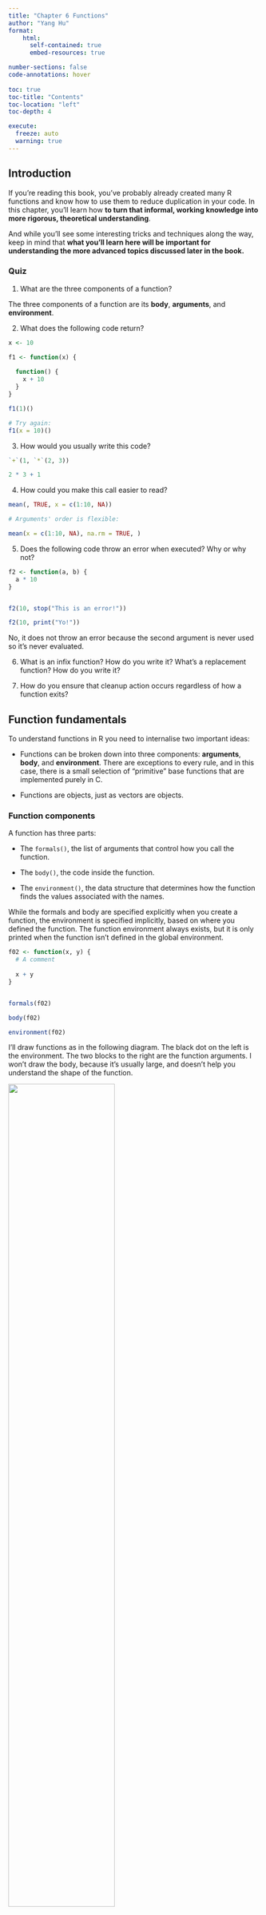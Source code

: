 ```yaml
---
title: "Chapter 6 Functions"
author: "Yang Hu"
format: 
    html:
      self-contained: true
      embed-resources: true

number-sections: false
code-annotations: hover
    
toc: true
toc-title: "Contents"
toc-location: "left"
toc-depth: 4

execute: 
  freeze: auto
  warning: true
---
```



## Introduction

If you’re reading this book, you’ve probably already created many R functions and know how to use them to reduce duplication in your code. In this chapter, you’ll learn how **to turn that informal, working knowledge into more rigorous, theoretical understanding**. 

And while you’ll see some interesting tricks and techniques along the way, keep in mind that **what you’ll learn here will be important for understanding the more advanced topics discussed later in the book.**


### Quiz

1. What are the three components of a function?

The three components of a function are its **body**, **arguments**, and **environment**.


2. What does the following code return?

```r
x <- 10

f1 <- function(x) {
  
  function() {
    x + 10
  }
}

f1(1)()

# Try again:
f1(x = 10)()
```

3. How would you usually write this code?

```r
`+`(1, `*`(2, 3))

2 * 3 + 1
```

4. How could you make this call easier to read?

```r
mean(, TRUE, x = c(1:10, NA))

# Arguments' order is flexible:

mean(x = c(1:10, NA), na.rm = TRUE, )
```


5. Does the following code throw an error when executed? Why or why not?

```r
f2 <- function(a, b) {
  a * 10
}


f2(10, stop("This is an error!"))

f2(10, print("Yo!"))
```

No, it does not throw an error because the second argument is never used so it’s never evaluated.


6. What is an infix function? How do you write it? What’s a replacement function? How do you write it?

7. How do you ensure that cleanup action occurs regardless of how a function exits?



## Function fundamentals

To understand functions in R you need to internalise two important ideas:

- Functions can be broken down into three components: **arguments**, **body**, and **environment**.
There are exceptions to every rule, and in this case, there is a small selection of “primitive” base functions that are implemented purely in C.

- Functions are objects, just as vectors are objects.



### Function components

A function has three parts:

- The `formals()`, the list of arguments that control how you call the function.

- The `body()`, the code inside the function.

- The `environment()`, the data structure that determines how the function finds the values associated with the names.

While the formals and body are specified explicitly when you create a function, the environment is specified implicitly, based on where you defined the function. The function environment always exists, but it is only printed when the function isn’t defined in the global environment.

```r
f02 <- function(x, y) {
  # A comment
  
  x + y
}


formals(f02)

body(f02)

environment(f02)
```

I’ll draw functions as in the following diagram. The black dot on the left is the environment. The two blocks to the right are the function arguments. I won’t draw the body, because it’s usually large, and doesn’t help you understand the shape of the function.

![](pic/components.png){fig-align=center width=65%}


Like all objects in R, functions can also possess any number of additional `attributes()`. One attribute used by base R is `srcref`, short for **source reference**. It points to the source code used to create the function. The `srcref` is used for printing because, unlike `body()`, it contains code comments and other formatting.

```r
attr(updatefi::get_econ_fi, "srcref")
```

### Primitive functions

There is one exception to the rule that a function has three components. Primitive functions, like `sum()` and `[`, call C code directly.

```r
sum
```

They have either type `builtin` or type `special`.

```r
typeof(sum)

typeof(`[`)

# typeof(get_econ_fi)
```


These functions exist primarily in C, not R, so their `formals()`, `body()`, and `environment()` are all `NULL`:

```r
formals(sum)

body(sum)

environment(sum)
```

Primitive functions are only found in the base package. While they have certain performance advantages, this benefit comes at a price: they are harder to write. For this reason, R-core generally avoids creating them unless there is no other option.



### First-class functions

It’s very important to understand that **R functions are objects in their own right**, a language property often called “first-class functions”.

Unlike in many other languages, there is no special syntax for defining and naming a function: you simply create a function object (with function) and bind it to a name with `<-`:

```r
f01 <- function(x) {
  sin(1 / x ^ 2)
}
```

![](pic/first-class.png){fig-align=center width=65%}

While you almost always create a function and then bind it to a name, the binding step is not compulsory. If you choose not to give a function a name, you get an **anonymous function**. This is useful when it’s not worth the effort to figure out a name:

```r
lapply(mtcars, function(x) length(unique(x)))

# \(x) is supported in lapply:
lapply(mtcars, \(x) length(unique(x)))

# Or the purrr style:
purrr::map(mtcars, \(x) length(unique(x)))
```

```r
Filter(function(x) !is.numeric(x), mtcars)

# Equivalent to:
dplyr::select(mtcars, !where(is.numeric))
```

```r
integrate(function(x) sin(x) ^ 2, 0, pi)
```

A final option is to **put functions in a list**:

```r
funs <- list(
  half = function(x) x / 2,
  double = function(x) x * 2
)

funs$half(2)
```

In R, you’ll often see functions called **closures**. This name reflects the fact that R functions capture, or enclose, their environments, which you’ll learn more about in Section 7.4.2.

```r
typeof(updatefi::get_econ_fi)
```


### Invoking a function

You normally call a function by placing its arguments, wrapped in parentheses, after its name: `mean(1:10, na.rm = TRUE)`. But what happens if you have the arguments already in a data structure?

You can instead use do.call(): it has two arguments. The function to call, and a list containing the function arguments:
```r
mean(1:10, na.rm = TRUE)

do.call(mean, list(1:10, na.rm = TRUE))

# or:

args <- list(1:10, na.rm = TRUE)

do.call(mean, args)
```

### 6.2.5 Exercises

1. Given a name, like `"mean"`, `match.fun()` lets you find a function. Given a function, can you find its name? Why doesn’t that make sense in R?

**In R there is no one-to-one mapping between functions and names. A name always points to a single object, but an object may have zero, one or many names.**

Let’s look at an example:

```r
function(x) sd(x) / mean(x)
#> function(x) sd(x) / mean(x)

f1 <- function(x) (x - min(x)) / (max(x) - min(x))
f2 <- f1
f3 <- f1


# They are one object with different names:
purrr::map(list(f1, f2, f3), \(x){lobstr::obj_addr(x)})
```

While the function in the first line is not bound to a name multiple names (`f1`, `f2` and `f3`) point to the second function. So, the main point is that the relation between name and object is only clearly defined in one direction.

Besides that, there are obviously ways to search for function names. However, to be sure to find the right one(s), you should not only compare the code (body) but also the arguments (formals) and the creation environment. As `formals()`, `body()` and `environment()` all return `NULL` for primitive functions, the easiest way to check if two functions are exactly equal is just to use `identical()`.

```r
identical(f1, f2)

identical(updatefi::get_econ_fi, updatefi::get_econ_fi)

identical(updatefi::get_econ_fi, updatefi::update_fi)
```

2. It’s possible (although typically not useful) to call an anonymous function. Which of the two approaches below is correct? Why?

```r
function(x) 3()

(function(x) 3)()
```

The second approach is correct.

The anonymous function `function(x) 3` is surrounded by a pair of parentheses before it is called by `()`. These extra parentheses separate the function call from the anonymous function’s body. Without them a function with the invalid body `3()` is returned, which throws an error when we call it. This is easier to see if we name the function:

```r
f <- function(x) 3()
f

# f()
```


3. **A good rule of thumb is that an anonymous function should fit on one line and shouldn’t need to use {}.** Review your code. Where could you have used an anonymous function instead of a named function? Where should you have used a named function instead of an anonymous function?

The use of anonymous functions allows concise and elegant code in certain situations. However, they miss a descriptive name and when re-reading the code, it can take a while to figure out what they do. That’s why it’s helpful to give long and complex functions a descriptive name. It may be worthwhile to take a look at your own projects or other people’s code to reflect on this part of your coding style.

4. What function allows you to tell if an object is a function? What function allows you to tell if a function is a primitive function?

Use `is.function()` to test if an object is a function. Consider using `is.primitive()` to test specifically for primitive functions.

```r
is.primitive(c)

is.primitive(mean)

is.function(`+`)

is.function(updatefi::get_econ_fi)
```

This code makes a list of all functions in the base package.

```r
objs <- mget(ls("package:base", all = TRUE), inherits = TRUE)
funs <- Filter(is.function, objs)
```

Use it to answer the following questions:

a. Which base function has the most arguments?

b. How many base functions have no arguments? What’s special about those functions?

c. How could you adapt the code to find all primitive functions?


a. To find the function with the most arguments, we first compute the length of `formals()`.

```r
library(purrr)

n_args <- funs |> map(formals) |> map_int(length)

# The full functions should be:
n_args_2 <- funs |> map(\(x){formals(x)}) |> map_int(\(x){length(x)})

# Verify the results:
identical(n_args, n_args_2)
```

Then we sort `n_args` in decreasing order and look at its first entries.

```r
n_args |> 
  sort(decreasing = TRUE) |> 
  head(n = 3)
```

b. How many base functions have no arguments? What’s special about those functions?

```r
length(n_args[n_args == 0])

# or:

sum(n_args == 0)


sample(n_args[n_args == 0], size = 5)

```

However, this over counts because `formals()` returns `NULL` for primitive functions, and **`length(NULL)` is `0`**. To fix this, we can first remove the primitive functions:

```r
n_args_2 <- funs |> 
  discard(is.primitive) |> 
  map(\(x){formals(x)}) |> 
  map_int(\(x){length(x)})

sum(n_args_2 == 0)
```

Indeed, most of the functions with no arguments are actually primitive functions.


c. How could you adapt the code to find all primitive functions?

```r
n_args_3 <- Filter(is.primitive, objs)

length(n_args_3)
```


6. What are the three important components of a function?

These components are the function’s `body()`, `formals()` and `environment()`. However, as mentioned in Advanced R:

There is one exception to the rule that functions have three components. Primitive functions, like `sum()`, call C code directly with `.Primitive()` and contain no R code. Therefore, their `formals()`, `body()`, and `environment()` are all `NULL`.


7. When does printing a function not show what environment it was created in?

Primitive functions and functions created in the global environment do not print their environment.

```r
c

`!`
```

## Function composition

Base R provides two ways to compose multiple function calls. For example, imagine you want to compute the population standard deviation using `sqrt()` and `mean()` as building blocks:

```r
square <- function(x) x^2

deviation <- function(x) x - mean(x)
```

You either nest the function calls:

```r
x <- runif(100)

sqrt(mean(square(deviation(x))))
```

Or you save the intermediate results as variables:

```r
out <- deviation(x)
out <- square(out)
out <- mean(out)
out <- sqrt(out)
out
```

The magrittr package provides a third option: the binary operator `%>% (|>)`, which is called the pipe and is pronounced as “and then”.

```r
library(magrittr)

x %>%
  deviation() %>%
  square() %>%
  mean() %>%
  sqrt()
```

`x %>% f()` is equivalent to` f(x)`; `x %>% f(y)` is equivalent to `f(x, y)`. 

The pipe allows you to **focus on the high-level composition of functions rather than the low-level flow of data**; **the focus is on what’s being done (the verbs), rather than on what’s being modified (the nouns)**.

This style is common in Haskell and F#, the main inspiration for magrittr, and is the default style in stack based programming languages like Forth and Factor.

Each of the three options has its own strengths and weaknesses:

- Nesting, `f(g(x))`, is concise, and well suited for short sequences. But longer sequences are hard to read because they are read inside out and right to left. As a result, arguments can get spread out over long distances creating the **Dagwood sandwich problem**.

- Intermediate objects, `y <- f(x); g(y)`, requires you to name intermediate objects. This is a strength when objects are important, but a weakness when values are truly intermediate.

- Piping, `x %>% f() %>% g()`, allows you to read code in straightforward left-to-right fashion and doesn’t require you to name intermediate objects. But you can only use it with linear sequences of transformations of a single object. It also requires an additional third party package and assumes that the reader understands piping.


Most code will use a combination of all three styles. Piping is more common in data analysis code, as much of an analysis consists of a sequence of transformations of an object (like a data frame or plot). I tend to use piping infrequently in packages; not because it is a bad idea, but because it’s often a less natural fit.


## Lexical scoping

In Chapter 2, we discussed assignment, the act of binding a name to a value. Here we’ll discuss **scoping**, the act of finding the value associated with a name.

The basic rules of scoping are quite intuitive, and you’ve probably already internalised them, even if you never explicitly studied them. For example, what will the following code return, 10 or 20?

```r
x <- 10

g01 <- function() {
  x <- 20
  x
}

g01()
```

In this section, you’ll learn the formal rules of scoping as well as some of its more subtle details. A deeper understanding of scoping will help you to use more advanced functional programming tools, and eventually, even to write tools that translate R code into other languages.

R uses **lexical scoping**: it looks up the values of names based on how a function is defined, not how it is called. “Lexical” here is not the English adjective that means relating to words or a vocabulary. It’s a technical CS term that tells us that **the scoping rules use a parse-time, rather than a run-time structure**.

R’s lexical scoping follows four primary rules:

- Name masking
- Functions versus variables
- A fresh start
- Dynamic lookup


## Name masking

The basic principle of lexical scoping is that names defined inside a function mask names defined outside a function. This is illustrated in the following example.

```r
x <- 10
y <- 20

g02 <- function() {
  x <- 1
  y <- 2
  c(x, y)
}

g02()
```

**If a name isn’t defined inside a function, R looks one level up**.

```r
x <- 2

g03 <- function() {
  y <- 1
  c(x, y)
}

g03()

```

The same rules apply if a function is **defined inside another function**. First, R looks inside the current function. Then, it looks where that function was defined (and so on, all the way up to the global environment). Finally, it looks in other loaded packages.


Run the following code in your head, then confirm the result by running the code.


```r
x <- 1

g04 <- function() {
  
  y <- 2
  
  i <- function() {
    
    z <- 3
    
    c(x, y, z)
    
  }
  
  i()
  
}


g04()

```

The same rules also apply to functions created by other functions, which I call manufactured functions, the topic of Chapter 10.


### Functions versus variables

In R, functions are ordinary objects. This means the scoping rules described above also apply to functions:

```r
g07 <- function(x) x + 1

g07(10)



g08 <- function() {
  g07 <- function(x) x + 100
  
  g07(10)
}

g08()
```

However, when a function and a non-function share the same name (they must, of course, reside in different environments), applying these rules gets a little more complicated. When you use a name in a function call, R ignores non-function objects when looking for that value. For example, in the code below, g09 takes on two different values:

```r
g09 <- function(x) x + 100

g10 <- function() {
  g09 <- 10
  
  g09(g09)
}


g10()

```

For the record, using the same name for different things is confusing and best avoided!


### A fresh start

What happens to values between invocations of a function? Consider the example below. What will happen the first time you run this function? What will happen the second time? (If you haven’t seen exists() before, it returns TRUE if there’s a variable with that name and returns FALSE if not.)

```r
g11 <- function() {
  
  if (!exists("a")) {
    a <- 1
  } else {
    a <- a + 1
  }
  a
}

g11()
g11()
```

You might be surprised that `g11()` always returns the same value. This happens because **every time a function is called a new environment is created to host its execution**. This means that a function has no way to tell what happened the last time it was run; each invocation is completely independent. We’ll see some ways to get around this in Section 10.2.4.


### Dynamic lookup

Lexical scoping determines where, but not when to look for values. R looks for values when the function is run, not when the function is created. Together, these two properties tell us that **the output of a function can differ depending on the objects outside the function’s environment**:

```r
g12 <- function() x + 1

x <- 15

g12()


x <- 20

g12()
```

This behaviour can be quite annoying. If you make a spelling mistake in your code, you won’t get an error message when you create the function. And depending on the variables defined in the global environment, you might not even get an error message when you run the function.

```r
codetools::findGlobals(g12)

codetools::findGlobals(updatefi::update_fi)
```

To solve this problem, you can manually change the function’s environment to the emptyenv(), an environment which contains nothing:

```r
environment(g12) <- emptyenv()

# g12()
```

The problem and its solution reveal why this seemingly undesirable behaviour exists: R relies on lexical scoping to find everything, from the obvious, like `mean()`, to the less obvious, like `+` or even `{`. This gives R’s scoping rules a rather beautiful simplicity.


### 6.4.5 Exercises

1. What does the following code return? Why? Describe how each of the three c’s is interpreted.

```r
c <- 10

c(c = c)
```

This code returns a named numeric vector of length one — with one element of the value 10 and the name "c". The first c represents the c() function, the second c is interpreted as a (quoted) name and the third c as a value.


2. What are the four principles that govern how R looks for values?

R’s lexical scoping rules are based on these four principles:

- Name masking
- Functions vs. variables
- A fresh start
- Dynamic lookup


3. What does the following function return? Make a prediction before running the code yourself.

```r
f <- function(x) {
  f <- function(x) {
    f <- function() {
      x ^ 2
    }
    f() + 1
  }
  f(x) * 2
}


f(10)
```

Within this nested function two more functions also named f are defined and called. Because the functions are each executed in their own environment R will look up and use the functions defined last in these environments. The innermost `f()` is called last, though it is the first function to return a value. Therefore, the order of the calculation passes “from the inside to the outside” and the function returns `((10 ^ 2) + 1) * 2`, i.e. 202.


## Lazy evaluation

In R, function arguments are **lazily evaluated**: they’re only evaluated if accessed. For example, this code doesn’t generate an error because x is never used:

```r
h01 <- function(x) {
  10
}

h01()

h01(stop("This is an error!"))
```

This is an important feature because it allows you to do things like include potentially expensive computations in function arguments that will only be evaluated if needed.


### Promises

Lazy evaluation is powered by a data structure called a **promise**, or (less commonly) a **thunk**. It’s one of the features that makes R such an interesting programming language (we’ll return to promises again in Section 20.3).

A promise has three components:

- An expression, like `x + y`, which gives rise to the delayed computation.

- An environment where the expression should be evaluated, i.e. the environment where the function is called. This makes sure that the following function returns 11, not 101:

```r
y <- 10

h02 <- function(x) {
  y <- 100
  x + 1
}

h02(y)
```

This also means that when you do assignment inside a call to a function, the variable is bound outside of the function, not inside of it.

```r
h02(y <- 1000)

y
```

A value, which is computed and cached the first time a promise is accessed when the expression is evaluated in the specified environment. This ensures that the promise is evaluated at most once, and is why you only see “Calculating…” printed once in the following example.

```r
double <- function(x) {
  message("Calculating...")
  x * 2
}


double(2)
```

```r
h02 <- function(x) {
  c(x, x)
}

h02(double(20))
```

You cannot manipulate promises with R code. Promises are like a quantum state: **any attempt to inspect them with R code will force an immediate evaluation, making the promise disappear**. Later, in Section 20.3, you’ll learn about quosures, which convert promises into an R object where you can easily inspect the expression and the environment.


### Default arguments

Thanks to lazy evaluation, default values can be defined in terms of other arguments, or even in terms of variables defined later in the function:

```r
h04 <- function(x = 1, y = x * 2, z = a + b) {
  a <- 10
  b <- 100

  c(x, y, z)
  }

h04()
```

Many base R functions use this technique, but I don’t recommend it. **It makes the code harder to understand**: to predict what will be returned, **you need to know the exact order in which default arguments are evaluated**.

The evaluation environment is slightly different for default and user supplied arguments, as default arguments are evaluated inside the function. This means that seemingly identical calls can yield different results. It’s easiest to see this with an extreme example:

```r
h05 <- function(x = ls()) {
  a <- 1
  x
}

# ls() evaluated inside h05:
h05()
#> [1] "a" "x"

# ls() evaluated in global environment:
h05(ls())
#> [1] "h05"
```


## Missing arguments

To determine if an argument’s value comes from the user or from a default, you can use `missing()`:

```r
h06 <- function(x = 10) {
  list(missing(x), x)
}

str(h06())

str(h06(10))
```

`missing()` is best used sparingly, however. Take `sample()`, for example. How many arguments are required?

```r
args(sample)
```

### 6.5.4 Exercises

What important property of `&&` makes `x_ok()` work?

```r
x_ok <- function(x) {
  !is.null(x) && length(x) == 1 && x > 0
}

x_ok(NULL)
#> [1] FALSE
x_ok(1)
#> [1] TRUE
x_ok(1:3)
#> [1] FALSE
```

What is different with this code? Why is this behaviour undesirable here?

```r
x_ok <- function(x) {
  !is.null(x) & length(x) == 1 & x > 0
}

x_ok(NULL)
#> logical(0)
x_ok(1)
#> [1] TRUE
x_ok(1:3)
#> [1] FALSE FALSE FALSE
```

In summary: `&&` short-circuits which means that if the left-hand side is `FALSE` it doesn’t evaluate the right-hand side (because it doesn’t matter). Similarly, if the left-hand side of `||` is TRUE it doesn’t evaluate the right-hand side.

We expect `x_ok()` to validate its input via certain criteria: it must not be `NULL`, have length 1 and be greater than 0. Meaningful outcomes for this assertion will be `TRUE`, `FALSE` or `NA`. The desired behaviour is reached by combining the assertions through `&&` instead of `&`.

`&&` does not perform elementwise comparisons; instead it uses the first element of each value only. It also uses lazy evaluation, in the sense that evaluation “proceeds only until the result is determined” (from `?Logic`). This means that the RHS of `&&` won’t be evaluated if the LHS already determines the outcome of the comparison (e.g. evaluate to `FALSE`). This behaviour is also known as “short-circuiting.” For some situations (`x = 1`) both operators will lead to the same result. But this is not always the case. For `x = NULL`, the `&&`-operator will stop after the `!is.null` statement and return the result. The following conditions won’t even be evaluated! (If the other conditions are also evaluated (by the use of `&`), the outcome would change. `NULL > 0` returns `logical(0)`, which is not helpful in this case.)

We can also see the difference in behaviour, when we set `x = 1:3`. The &&-operator returns the result from `length(x) == 1`, which is `FALSE`. Using & as the logical operator leads to the (vectorised) `x > 0` condition being evaluated and also returned.


2. What does this function return? Why? Which principle does it illustrate?

```r
f2 <- function(x = z) {
  z <- 100
  x
}

f2()
```

The function returns 100. The default argument (`x = z`) gets lazily evaluated within the function environment when `x` gets accessed. At this time `z` has already been bound to the value `100`. The illustrated principle here is lazy evaluation.


3. **What does this function return? Why? Which principle does it illustrate?**

```r
y <- 10

f1 <- function(x = {y <- 1; 2}, y = 0) {
  c(x, y)
}


f1()

y
```

The function returns `c(2, 1)` which is due to name masking. When `x` is accessed within `c()`, the promise `x = {y <- 1; 2}` is evaluated inside `f1()`’s environment. `y` gets bound to the value 1 and the return value of `{()` `(2)` gets assigned to `x`. When y gets accessed next within `c()`, it has already the value `1` and R doesn’t need to look it up any further. Therefore, the promise `y = 0` won’t be evaluated. Also, as `y` is assigned within `f1()`’s environment, the value of the global variable `y` is left untouched.


4. In `hist()`, the default value of xlim is range(breaks), the default value for breaks is "Sturges", and

```r
range("Sturges")
#> [1] "Sturges" "Sturges"
```

The `xlim` argument of `hist()` defines the range of the histogram’s x-axis. In order to provide a valid axis `xlim` must contain a numeric vector of exactly two unique values. Consequently, for the default `xlim = range(breaks)`), `breaks` must evaluate to a vector with at least two unique values.

During execution `hist()` overwrites the `breaks` argument. The `breaks` argument is quite flexible and allows the users to provide the breakpoints directly or compute them in several ways. Therefore, the specific behaviour depends highly on the input. But `hist` ensures that `breaks` evaluates to a numeric vector containing at least two unique elements before `xlim` is computed.


5. **Explain why this function works. Why is it confusing**?


```r
show_time <- function(x = stop("Error!")) {
  
  stop <- function(...) Sys.time()
  
  print(x)
}

show_time()

```

Before `show_time()` accesses `x` (default `stop("Error")`), the `stop()` function is masked by `function(...) Sys.time()`. As default arguments are evaluated in the function environment, `print(x)` will be evaluated as `print(Sys.time())`.

This function is confusing because its behaviour changes when `x`’s value is supplied directly. Now the value from the calling environment will be used and the overwriting of `stop()` won’t affect x anymore.

```r
# show_time(x = stop("Error!"))
```


6. How many arguments are required when calling `library()`?

`library()` doesn’t require any arguments. When called without arguments `library()` invisibly returns a list of class `libraryIQR`, which contains a results matrix with one row and three columns per installed package. These columns contain entries for the name of the package (“Package”), the path to the package (“LibPath”) and the title of the package (“Title”). `library()` also has its own print method (`print.libraryIQR()`), which displays this information conveniently in its own window.


## `...` (dot-dot-dot)

Functions can have a special argument `...` (pronounced dot-dot-dot). With it, a function can take any number of additional arguments. In other programming languages, this type of argument is often called varargs (short for variable arguments), and a function that uses it is said to be variadic.

You can also use `...` to pass those additional arguments on to another function.

```r
i01 <- function(y, z) {
  list(y = y, z = z)
}

i02 <- function(x, ...) {
  i01(...)
}

str(i02(x = 1, y = 2, z = 3))
```

Using a special form, `..N`, it’s possible (but rarely useful) to refer to elements of `...` by position:

```r
i03 <- function(...) {
  list(first = ..1, third = ..3)
}

str(i03(1, 2, 3))
```

More useful is `list(...)`, which evaluates the arguments and stores them in a list:

```r
i04 <- function(...) {
  list(...)
}

str(i04(a = 1, b = 2))
```

(See also `rlang::list2()` to support splicing and to silently ignore trailing commas, and `rlang::enquos()` to capture unevaluated arguments, the topic of quasiquotation.)

There are two primary uses of `...`, both of which we’ll come back to later in the book:


- If your function takes a function as an argument, you want some way to pass additional arguments to that function. In this example, `lapply()` uses `...` to pass `na.rm` on to `mean()`:

```r
x <- list(c(1, 3, NA), c(4, NA, 6))

str(lapply(x, mean, na.rm = TRUE))
```

- If your function is an S3 generic, you need some way to allow methods to take arbitrary extra arguments. For example, take the `print()` function. Because there are different options for printing depending on the type of object, there’s no way to pre-specify every possible argument and ... allows individual methods to have different arguments:

```r
print(factor(letters), max.levels = 4)

print(y ~ x, showEnv = TRUE)
```

Using `...` comes with two downsides:

- When you use it to pass arguments to another function, you have to carefully explain to the user where those arguments go. This makes it hard to understand what you can do with functions like lapply() and plot().

- A misspelled argument will not raise an error. This makes it easy for typos to go unnoticed:

```r
sum(1, 2, NA, na_rm = TRUE)
```


### 6.6.1 Exercises

Explain the following results:

```r
sum(1, 2, 3)
#> [1] 6
mean(1, 2, 3)
#> [1] 1

sum(1, 2, 3, na.omit = TRUE)
#> [1] 7
mean(1, 2, 3, na.omit = TRUE)
#> [1] 1
```

Let’s inspect the arguments and their order for both functions. For `sum()` these are `...` and `na.rm`:

```r
str(sum)
#> function (..., na.rm = FALSE)
```

For the `...` argument `sum()` expects numeric, complex, or logical vector input (see `?sum`). Unfortunately, when `...` is used, misspelled arguments (!) like `na.omit` won’t raise an error (in case of no further input checks). So instead, `na.omit` is treated as a logical and becomes part of the `...` argument. It will be coerced to `1` and be part of the `sum`. All other arguments are left unchanged. Therefore `sum(1, 2, 3)` returns `6` and `sum(1, 2, 3, na.omit = TRUE)` returns `7`.

In contrast, the generic function `mean()` expects `x`, `trim`, `na.rm` and `...` for its default method.

```r
str(mean.default)
#> function (x, trim = 0, na.rm = FALSE, ...)
```

As `na.omit` is not one of `mean()`’s named arguments (`x`; and no candidate for partial matching), `na.omit` again becomes part of the `...` argument. However, in contrast to `sum()` the elements of `...` are not “part” of the mean. 

The other supplied arguments are matched by their order, i.e. `x = 1`, `trim = 2` and `na.rm = 3`. As `x` is of length `1` and not `NA`, the settings of `trim` and `na.rm` do not affect the calculation of the mean. Both calls (`mean(1, 2, 3)` and `mean(1, 2, 3, na.omit = TRUE)`) return 1.


2. Explain how to find the documentation for the named arguments in the following function call:

```r
plot(1:10, col = "red", pch = 20, xlab = "x", col.lab = "blue")
```


First we type `?plot` in the console and check the “Usage” section which contains:

```r
# plot(x, y, ...)
```

The arguments we want to learn more about (`col`, `pch`, `xlab`, `col.lab`) are part of the `...` argument. There we can find information for the `xlab` argument and a recommendation to visit `?par` for the other arguments. Under `?par` we type “col” into the search bar, which leads us to the section “Color Specification.” We also search for the `pch` argument, which leads to the recommendation to check `?points`. Finally, `col.lab` is also directly documented within `?par`.


## Exiting a function

Most functions exit in one of two ways: they either return a value, indicating success, or they throw an error, indicating failure. This section describes return values (implicit versus explicit; visible versus invisible), briefly discusses errors, and introduces exit handlers, which allow you to run code when a function exits.


### Implicit versus explicit returns

There are two ways that a function can return a value:

- Implicitly, where the last evaluated expression is the return value:

```r
j01 <- function(x) {
  if (x < 10) {
    0
  } else {
    10
  }
}

j01(5)

j01(15)
```


- Explicitly, by calling return():

```r
j02 <- function(x) {
  if (x < 10) {
    return(0)
  } else {
    return(10)
  }
}

j02(15)
```


### Invisible values

Most functions return visibly: calling the function in an interactive context prints the result.

```r
j03 <- function() 1

j03()
```

However, you can prevent automatic printing by applying `invisible()` to the last value:

```r
j04 <- function() invisible(1)

j04()
```


To verify that this value does indeed exist, you can explicitly print it or wrap it in parentheses:

```r
print(j04())

# or 

(j04())
```

Alternatively, you can use `withVisible()` to return the value and a visibility flag:

```r
str(withVisible(j04()))
```

The most common function that returns invisibly is `<-`:

```r
a <- 2

(a <- 2)
```

This is what makes it possible to chain assignments:

```r
a <- b <- c <- d <- 2
```

In general, any function called primarily for a side effect (like `<-`, `print()`, or `plot()`) should return an invisible value (typically the value of the first argument).


### Errors

If a function cannot complete its assigned task, it should throw an error with `stop()`, which immediately terminates the execution of the function.

```r
j05 <- function() {
  stop("Error.")
  return(10)
}

# j05()
```

An error indicates that something has gone wrong, and forces the user to deal with the problem. Some languages (like C, Go, and Rust) rely on special return values to indicate problems, but in R you should always throw an error. You’ll learn more about errors, and how to handle them, in Chapter 8.


### Exit handlers

Sometimes a function needs to make temporary changes to the global state. But having to cleanup those changes can be painful (what happens if there’s an error?). 

To ensure that these changes are undone and that the global state is restored no matter how a function exits, use `on.exit()` to set up an **exit handler**.

The following simple example shows that the exit handler is run regardless of whether the function exits normally or with an error.

```r
j06 <- function(x) {
  cat("Hello\n")
  on.exit(cat("Goodbye!\n"), add = TRUE)
  
  if (x) {
    return(10)
  } else {
    stop("Error")
  }
}


j06(TRUE)
# j06(FALSE)
```

Always set `add = TRUE` when using `on.exit()`. If you don’t, each call to `on.exit()` will overwrite the previous exit handler. Even when only registering a single handler, it’s good practice to set `add = TRUE` so that you won’t get any unpleasant surprises if you later add more exit handlers.

`on.exit()` is useful because it allows you to place clean-up code directly next to the code that requires clean-up:


The withr package provides a collection of other functions for setting up a temporary state.


In R 3.4 and earlier, `on.exit()` expressions are always run in order of creation:

```r
j08 <- function() {
  on.exit(message("Yang"), add = TRUE)
  on.exit(message("Lara"), add = TRUE)
}

j08()
```

This can make cleanup a little tricky if some actions need to happen in a specific order; typically you want the most recent added expression to be run first. In R 3.5 and later, you can control this by setting `after = FALSE`:

```r
j09 <- function() {
  on.exit(message("Yang"), add = TRUE, after = FALSE)
  on.exit(message("Lara"), add = TRUE, after = FALSE)
}

j09()
```


### 6.7.5 Exercises

1. What does `load()` return? Why don’t you normally see these values?

`load()` loads objects saved to disk in `.Rdata` files by `save()`. When run successfully, `load()` invisibly returns a character vector containing the names of the newly loaded objects. To print these names to the console, one can set the argument verbose to `TRUE` or surround the call in parentheses to trigger R’s auto-printing mechanism.


2. What does `write.table()` return? What would be more useful?

`write.table()` writes an object, usually a data frame or a matrix, to disk. The function invisibly returns `NULL`. It would be more useful if `write.table()` would (invisibly) return the input data, `x`. This would allow to save intermediate results and directly take on further processing steps without breaking the flow of the code (i.e. breaking it into different lines). One package which uses this pattern is the {readr} package, which is part of the tidyverse-ecosystem.


3. (skipped)


4. Write a function that opens a graphics device, runs the supplied code, and closes the graphics device (always, regardless of whether or not the plotting code works).

To control the graphics device we use `pdf()` and `dev.off()`. To ensure a clean termination `on.exit()` is used.

```r
plot_pdf <- function(code) {
  pdf("test.pdf")
  on.exit(dev.off(), add = TRUE)
}
```


## Function forms

> To understand computations in R, two slogans are helpful:
> 
> - Everything that exists is an object.
> - Everything that happens is a function call.    
> — John Chambers


While everything that happens in R is a result of a function call, not all calls look the same. Function calls come in four varieties:

- **prefix**: the function name comes before its arguments, like `foofy(a, b, c)`. These constitute of the majority of function calls in R.

- **infix**: the function name comes in between its arguments, like `x + y`. Infix forms are used for many mathematical operators, and for user-defined functions that begin and end with `%`.

- **replacement**: functions that replace values by assignment, like `names(df) <- c("a", "b", "c")`. They actually look like prefix functions.

- **special**: functions like `[[`, `if`, and `for`. While they don’t have a consistent structure, they play important roles in R’s syntax.


While there are four forms, you actually only need one because any call can be written in prefix form. I’ll demonstrate this property, and then you’ll learn about each of the forms in turn.

```r
# Prefix form:
`<-`(a, 2)

# Infix form:
a <- 2
```


### Rewriting to prefix form

An interesting property of R is that every infix, replacement, or special form can be rewritten in prefix form. Doing so is useful because it helps you better understand the structure of the language, it gives you the real name of every function, and it allows you to modify those functions for fun and profit.

The following example shows three pairs of equivalent calls, rewriting an infix form, replacement form, and a special form into prefix form.

```r
1 + 2

`+`(1, 2)
```

```r

df <- data.frame("a" = 1, "b" = 2, "c" = 3)

names(df)

names(df) <- c("x", "y", "z")

`names<-`(df, c("Lara", "Eric", "Yang"))
```

```r
for (i in 1:10) {print(i)}

`for`(i, 1:10, print(i))
```

Suprisingly, in R, `for` can be called like a regular function! The same is true for basically every operation in R, which means that knowing the function name of a non-prefix function allows you to override its behaviour. 

A more useful application comes up when using functional programming tools. For example, you could use `lapply()` to add 3 to every element of a list by first defining a function `add()`:

```r
add <- function(x, y) x + y

lapply(list(1:3, 4:5), add, 3)
```

But we can also get the same result simply by relying on the existing `+` function:

```r
lapply(list(1:3, 4:5), `+`, 3)
```

### Prefix form

The prefix form is the most common form in R code, and indeed in the majority of programming languages. Prefix calls in R are a little special because you can specify arguments in three ways:

- By position, like `help(mean)`.
- Using partial matching, like `help(top = mean)`.
- By name, like `help(topic = mean)`.


As illustrated by the following chunk, arguments are matched by exact name, then with unique prefixes, and finally by position.

```r
k01 <- function(para1, para2, para3) {
  list(a1 = para1, b2 = para2, c3 = para3)
}

str(k01(1, 2, 3))

str(k01(para3 = 3, 1, 2))

str(k01(para3 = 1, para2 = 2, para1 = 3))
```

In general, use positional matching only for the first one or two arguments; they will be the most commonly used, and most readers will know what they are. Avoid using positional matching for less commonly used arguments, and never use partial matching.

Unfortunately you can’t disable partial matching, but you can turn it into a warning with the `warnPartialMatchArgs` option:

```r
options(warnPartialMatchArgs = TRUE)
# x <- k01(a = 1, 2, 3)
```


### Infix functions

Infix functions get their name from the fact the function name comes inbetween its arguments, and hence have two arguments. 

R comes with a number of built-in infix operators: `:`, `::`, `:::`, `$`, `@`, `^`, `*`, `/`, `+`, `-`, `>`, `>=`, `<`, `<=`, `==`, `!=`, `!`, `&`, `&&`, `|`, `||`, `~`, `<-`, and `<<-`. 

You can also create your own infix functions that start and end with `%`. Base R uses this pattern to define `%%`, `%*%`, `%/%`, `%in%`, `%o%`, and `%x%`.

Defining your own infix function is simple. You create a two argument function and bind it to a name that starts and ends with `%`:

```r
`%eric%` <- function(a, b) paste0(a, b)

"Eric" %eric% "!"
```

The names of infix functions are more flexible than regular R functions: they can contain any sequence of characters except for `%`. You will need to escape any special characters in the string used to define the function, but not when you call it.

R’s default precedence rules mean that infix operators are composed left to right.

There are two special infix functions that can be called with a single argument: `+` and `-`.

```r
1

-1

+1
```


### Replacement functions

Replacement functions act like they modify their arguments in place, and have the special name `xxx<-`. They must have arguments named `x` and `value`, and must return the modified object. For example, the following function modifies the second element of a vector:

```r
`second<-` <- function(x, value) {
  x[2] <- value
  x
}

x <- 1:10
second(x) <- 5L
x
```


### Special forms

Finally, there are a bunch of language features that are usually written in special ways, but also have prefix forms. These include parentheses:

- `(x)` (``(`(x)`)
- {x} (``{`(x)`).


The subsetting operators:

- `x[i]` (``[`(x, i)`)
- `x[[i]]` (``[[`(x, i)`)

And the tools of control flow:

`if (cond) true` (``if`(cond, true)`)
`if (cond) true else false` (``if`(cond, true, false)`)

`for(var in seq) action` (``for`(var, seq, action)`)
`while(cond) action` (``while`(cond, action)`)

`repeat expr` (``repeat`(expr)`)
`next` (``next`()`)
`break` (``break`()`)


Finally, **the most complex is the `function` function**:

`function(arg1, arg2) {body}`

(``function`(alist(arg1, arg2), body, env)`)

Knowing the name of the function that underlies a special form is useful for getting documentation: `?(` is a syntax error; ?`(` will give you the documentation for parentheses.

All special forms are implemented as primitive functions (i.e. in C); this means printing these functions is not informative:

```r
`for`
```


### 6.8.6 Exercises

1. Rewrite the following code snippets into prefix form:

```r
1 + 2 + 3

`+`(`+`(1, 2), 3)

```

```r
1 + (2 + 3)

`+`(1, `+`(2, 3))
```


```r
if (length(x) <= 5) x[[5]] else x[[4]]
```

(skip the rest questions)
